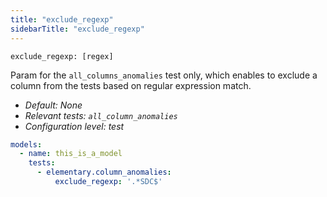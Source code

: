 ```yaml
---
title: "exclude_regexp"
sidebarTitle: "exclude_regexp"
---
```


`exclude_regexp: [regex]`

Param for the `all_columns_anomalies` test only, which enables to exclude a column from the tests based on regular expression match.

- _Default: None_
- _Relevant tests: `all_column_anomalies`_
- _Configuration level: test_

<RequestExample>

```yml test
models:
  - name: this_is_a_model
    tests:
      - elementary.column_anomalies:
          exclude_regexp: '.*SDC$'
```

</RequestExample>